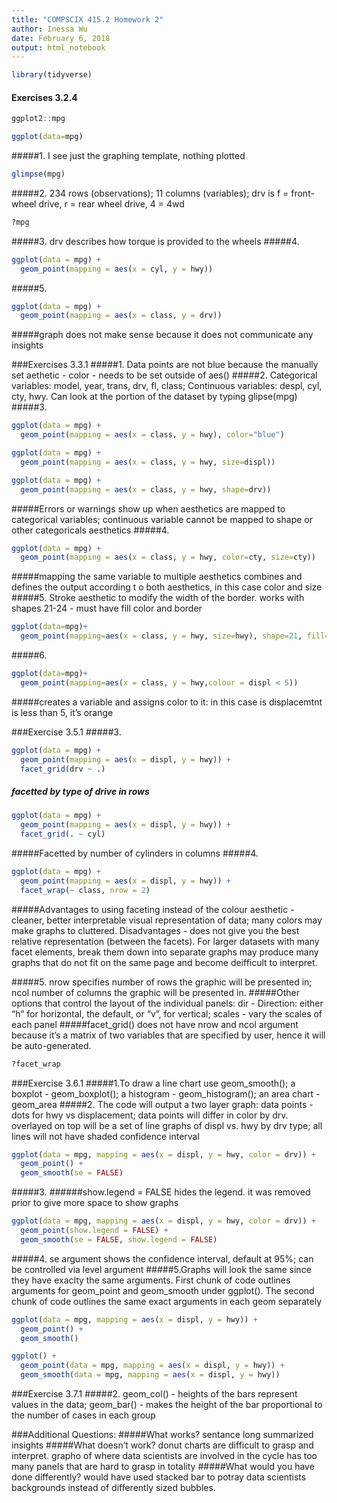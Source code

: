 ```yaml
---
title: "COMPSCIX 415.2 Homework 2"
author: Inessa Wu
date: February 6, 2018
output: html_notebook
---
```



```r
library(tidyverse)
```
#### Exercises 3.2.4
```r
ggplot2::mpg
```

```r
ggplot(data=mpg)
```
#####1. I see just the graphing template, nothing plotted
```r
glimpse(mpg)
```
#####2. 234 rows (observations); 11 columns (variables); drv is f = front-wheel drive, r = rear wheel drive, 4 = 4wd
```r
?mpg
```
#####3. drv describes how torque is provided to the wheels 
#####4. 
```r
ggplot(data = mpg) + 
  geom_point(mapping = aes(x = cyl, y = hwy))
```
#####5.
```r
ggplot(data = mpg) + 
  geom_point(mapping = aes(x = class, y = drv))
```
#####graph does not make sense because it does not communicate any insights

###Exercises 3.3.1
#####1. Data points are not blue because the manually set aethetic - color - needs to be set outside of aes()
#####2. Categorical variables: model, year, trans, drv, fl, class; Continuous variables: despl, cyl, cty, hwy. Can look at the portion of the dataset by typing glipse(mpg)
#####3. 

```r
ggplot(data = mpg) + 
  geom_point(mapping = aes(x = class, y = hwy), color="blue")
```
```r
ggplot(data = mpg) + 
  geom_point(mapping = aes(x = class, y = hwy, size=displ))
```
```r
ggplot(data = mpg) + 
  geom_point(mapping = aes(x = class, y = hwy, shape=drv))
```
#####Errors or warnings show up when aesthetics are mapped to categorical variables; continuous variable cannot be mapped to shape or other categoricals aesthetics
#####4.
```r
ggplot(data = mpg) + 
  geom_point(mapping = aes(x = class, y = hwy, color=cty, size=cty))

```
#####mapping the same variable to multiple aesthetics combines and defines the output according t o both aesthetics, in this case color and size
#####5. Stroke aesthetic to modify the width of the border. works with shapes 21-24 - must have fill color and border

```r
ggplot(data=mpg)+
  geom_point(mapping=aes(x = class, y = hwy, size=hwy), shape=21, fill="red", stroke=1)
```
#####6.
```r
ggplot(data=mpg)+
  geom_point(mapping=aes(x = class, y = hwy,colour = displ < 5))
```
#####creates a variable and assigns color to it: in this case is displacemtnt is less than 5, it's orange

###Exercise 3.5.1
#####3.

```r
ggplot(data = mpg) + 
  geom_point(mapping = aes(x = displ, y = hwy)) +
  facet_grid(drv ~ .)
```
##### facetted by type of drive in rows
```r
ggplot(data = mpg) + 
  geom_point(mapping = aes(x = displ, y = hwy)) +
  facet_grid(. ~ cyl)
```
#####Facetted by number of cylinders in columns
#####4.
```r
ggplot(data = mpg) + 
  geom_point(mapping = aes(x = displ, y = hwy)) + 
  facet_wrap(~ class, nrow = 2)
```
#####Advantages to using faceting instead of the colour aesthetic - cleaner, better interpretable visual representation of data; many colors may make graphs to cluttered. Disadvantages - does not give you the best relative representation (between the facets). For larger datasets with many facet elements, break them down into separate graphs may produce many graphs that do not fit on the same page and become deifficult to interpret. 

#####5. nrow specifies number of rows the graphic will be presented in; ncol number of columns the graphic will be presented in. 
#####Other options that control the layout of the individual panels: dir - Direction: either "h" for horizontal, the default, or "v", for vertical; scales - vary the scales of each panel
#####facet_grid() does not have nrow and ncol argument because it's a matrix of two variables that are specified by user, hence it will be auto-generated.
```r
?facet_wrap
```
###Exercise 3.6.1
#####1.To draw a line chart use geom_smooth(); a boxplot - geom_boxplot(); a histogram - geom_histogram(); an area chart - geom_area
#####2. The code will output a two layer graph: data points - dots for hwy vs displacement; data points will differ in color by drv. overlayed on top will be a set of line graphs of displ vs. hwy by drv type; all lines will not have shaded confidence interval
```r
ggplot(data = mpg, mapping = aes(x = displ, y = hwy, color = drv)) + 
  geom_point() + 
  geom_smooth(se = FALSE)
```
#####3. 
######show.legend = FALSE hides the legend. it was removed prior to give more space to show graphs
```r
ggplot(data = mpg, mapping = aes(x = displ, y = hwy, color = drv)) + 
  geom_point(show.legend = FALSE) + 
  geom_smooth(se = FALSE, show.legend = FALSE)
```
#####4. se argument shows the confidence interval, default at 95%; can be controlled via level argument
#####5.Graphs will look the same since they have exaclty the same arguments. First chunk of code outlines arguments for geom_point and geom_smooth under ggplot(). The second chunk of code outlines the same exact arguments in each geom separately
```r
ggplot(data = mpg, mapping = aes(x = displ, y = hwy)) + 
  geom_point() + 
  geom_smooth()
```
```r
ggplot() + 
  geom_point(data = mpg, mapping = aes(x = displ, y = hwy)) + 
  geom_smooth(data = mpg, mapping = aes(x = displ, y = hwy))
```
###Exercise 3.7.1
#####2. geom_col() - heights of the bars represent values in the data; geom_bar() - makes the height of the bar proportional to the number of cases in each group

###Additional Questions:
#####What works? sentance long summarized insights
#####What doesn’t work? donut charts are difficult to grasp and interpret. grapho of where data scientists are involved in the cycle has too many panels that are hard to grasp in totality
#####What would you have done differently? would have used stacked bar to potray data scientists backgrounds instead of differently sized bubbles.
